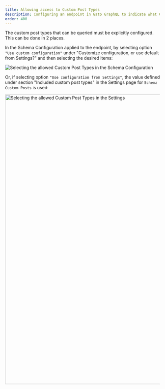 ```yaml
---
title: Allowing access to Custom Post Types
description: Configuring an endpoint in Gato GraphQL to indicate what Custom Post Types can be accessed.
order: 400
---
```


The custom post types that can be queried must be explicitly configured. This can be done in 2 places.

In the Schema Configuration applied to the endpoint, by selecting option `"Use custom configuration"` under "Customize configuration, or use default from Settings?" and then selecting the desired items:

![Selecting the allowed Custom Post Types in the Schema Configuration](/assets/guides/upstream/customposts-schema-configuration-queryable-cpts.png "Selecting the allowed Custom Post Types in the Schema Configuration")

Or, if selecting option `"Use configuration from Settings"`, the value defined under section "Included custom post types" in the Settings page for `Schema Custom Posts` is used:

<Image
  src="/assets/guides/upstream/customposts-settings-queryable-cpts.png"
  width="1024"
  height="940"
  alt="Selecting the allowed Custom Post Types in the Settings"
  caption="Selecting the allowed Custom Post Types in the Settings"
/>
